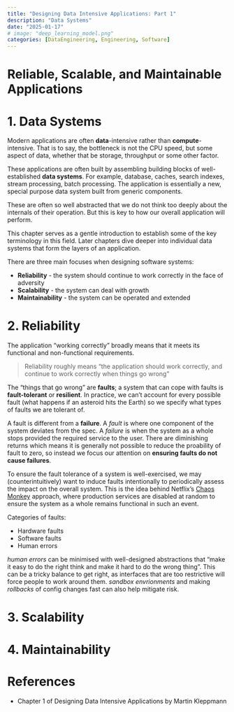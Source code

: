 ```yaml
---
title: "Designing Data Intensive Applications: Part 1"
description: "Data Systems"
date: "2025-01-17"
# image: "deep_learning_model.png"
categories: [DataEngineering, Engineering, Software]
---
```


# Reliable, Scalable, and Maintainable Applications

# 1. Data Systems

Modern applications are often **data**-intensive rather than **compute**-intensive. That is to say, the bottleneck is not the CPU speed, but some aspect of data, whether that be storage, throughput or some other factor.

These applications are often built by assembling building blocks of well-established **data systems**. For example, database, caches, search indexes, stream processing, batch processing. 
The application is essentially a new, special purpose data system built from generic components.

These are often so well abstracted that we do not think too deeply about the internals of their operation. But this is key to how our overall application will perform.

This chapter serves as a gentle introduction to establish some of the key terminology in this field. Later chapters dive deeper into individual data systems that form the layers of an application.


There are three main focuses when designing software systems:

- **Reliability** - the system should continue to work correctly in the face of adversity
- **Scalability** - the system can deal with growth
- **Maintainability** - the system can be operated and extended


# 2. Reliability

The application "working correctly" broadly means that it meets its functional and non-functional requirements.

> Reliability roughly means "the application should work correctly, and continue to work correctly when things go wrong"

The "things that go wrong" are **faults**; a system that can cope with faults is **fault-tolerant** or **resilient**. 
In practice, we can't account for every possible fault (what happens if an asteroid hits the Earth) so we specify what types of faults we are tolerant of.

A fault is different from a **failure**. A *fault* is where one component of the system deviates from the spec. A *failure* is when the system as a whole stops provided the required service to the user. There are diminishing returns which means it is generally not possible to reduce the proability of fault to zero, so instead we focus our attention on **ensuring faults do not cause failures**.

To ensure the fault tolerance of a system is well-exercised, we may (counterintuitively) want to induce faults intentionally to periodically assess the impact on the overall system.
This is the idea behind Netflix's [Chaos Monkey](https://netflixtechblog.com/the-netflix-simian-army-16e57fbab116) approach, where production services are disabled at random to ensure the system as a whole remains functional in such an event.

Categories of faults:

- Hardware faults
- Software faults
- Human errors

*human errors* can be minimised with well-designed abstractions that "make it easy to do the right think and make it hard to do the wrong thing".
This can be a tricky balance to get right, as interfaces that are too restrictive will force people to work around them.
*sandbox envrionments* and making *rollbacks* of config changes fast can also help mitigate risk.  


# 3. Scalability


# 4. Maintainability


# References

- Chapter 1 of Designing Data Intensive Applications by Martin Kleppmann